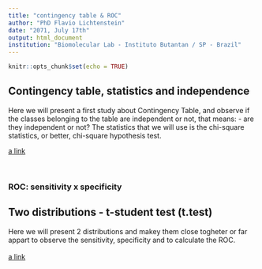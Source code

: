 ```yaml
---
title: "contingency table & ROC"
author: "PhD Flavio Lichtenstein"
date: "2071, July 17th"
output: html_document
institution: "Biomolecular Lab - Instituto Butantan / SP - Brazil"
---
```


```r
knitr::opts_chunk$set(echo = TRUE)
```
  
## Contingency table, statistics and independence

Here we will present a first study about Contingency Table, and observe if the classes belonging to the table are independent or not, that means: - are they independent or not? The statistics that we will use is the chi-square statistics, or better, chi-square hypothesis test.

[a link](https://github.com/flalix/statistics/blob/master/contingency/contingency_table2.md)
  
<br>

### ROC: sensitivity x specificity
  
## Two distributions - t-student test (t.test)

Here we will present 2 distributions and makey them close togheter or far appart to observe the sensitivity, specificity and to calculate the ROC.  
<br>
[a link](https://github.com/flalix/statistics/blob/master/roc/sens_spec_roc.md)  

<br><br>
